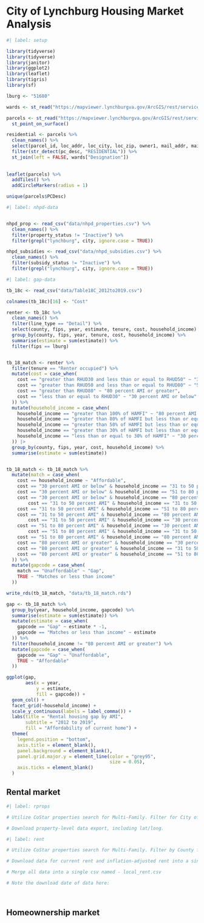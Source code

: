 # City of Lynchburg Housing Market Analysis


```r
#| label: setup

library(tidyverse)
library(tidyverse)
library(janitor)
library(ggplot2)
library(leaflet)
library(tigris)
library(sf)

lburg <- "51680"

```


```r

wards <- st_read("https://mapviewer.lynchburgva.gov/ArcGIS/rest/services/OpenData/ODPStatic/MapServer/62/query?outFields=*&where=1%3D1&f=geojson", quiet = TRUE)

parcels <- st_read("https://mapviewer.lynchburgva.gov/ArcGIS/rest/services/OpenData/ODPDynamic/MapServer/41/query?outFields=*&where=1%3D1&f=geojson", quiet = TRUE) %>% 
  st_point_on_surface()

residential <- parcels %>%
  clean_names() %>% 
  select(parcel_id, loc_addr, loc_city, loc_zip, owner1, mail_addr, mail_city, mail_stat, mail_zip, pc_desc, yr_built) %>% 
  filter(str_detect(pc_desc, "RESIDENTIAL")) %>% 
  st_join(left = FALSE, wards["Designation"])
           
         
leaflet(parcels) %>% 
  addTiles() %>% 
  addCircleMarkers(radius = 1)

unique(parcels$PCDesc)


```

```r
#| label: nhpd-data


nhpd_prop <- read_csv("data/nhpd_properties.csv") %>% 
  clean_names() %>% 
  filter(property_status != "Inactive") %>% 
  filter(grepl("lynchburg", city, ignore.case = TRUE))

nhpd_subsidies <- read_csv("data/nhpd_subsidies.csv") %>% 
  clean_names() %>% 
  filter(subsidy_status != "Inactive") %>% 
  filter(grepl("lynchburg", city, ignore.case = TRUE))

```
```r
#| label: gap-data

tb_18c <- read_csv("data/Table18C_2012to2019.csv")

colnames(tb_18c)[16] <- "Cost"

renter <- tb_18c %>% 
  clean_names() %>% 
  filter(line_type == "Detail") %>% 
  select(county, fips, year, estimate, tenure, cost, household_income) %>% 
  group_by(county, fips, year, tenure, cost, household_income) %>% 
  summarise(estimate = sum(estimate)) %>% 
  filter(fips == lburg)


tb_18_match <- renter %>% 
  filter(tenure == "Renter occupied") %>% 
  mutate(cost = case_when(
    cost == "greater than RHUD30 and less than or equal to RHUD50" ~ "31 to 50 percent AMI",
    cost == "greater than RHUD50 and less than or equal to RHUD80" ~ "51 to 80 percent AMI",
    cost == "greater than RHUD80" ~ "80 percent AMI or greater",
    cost == "less than or equal to RHUD30" ~ "30 percent AMI or below"
  )) %>% 
  mutate(household_income = case_when(
    household_income == "greater than 100% of HAMFI" ~ "80 percent AMI or greater",
    household_income == "greater than 80% of HAMFI but less than or equal to 100% of HAMFI" ~ "80 percent AMI or greater",
    household_income == "greater than 50% of HAMFI but less than or equal to 80% of HAMFI" ~ "51 to 80 percent AMI",
    household_income == "greater than 30% of HAMFI but less than or equal to 50% of HAMFI" ~ "31 to 50 percent AMI",
    household_income == "less than or equal to 30% of HAMFI" ~ "30 percent AMI or below"
  )) |>
  group_by(county, fips, year, cost, household_income) %>% 
  summarise(estimate = sum(estimate))


tb_18_match <- tb_18_match %>% 
  mutate(match = case_when(
    cost == household_income ~ "Affordable",
    cost == "30 percent AMI or below" & household_income == "31 to 50 percent AMI" ~ "Very affordable",
    cost == "30 percent AMI or below" & household_income == "51 to 80 percent AMI" ~ "Very affordable",
    cost == "30 percent AMI or below" & household_income == "80 percent AMI or greater" ~ "Very affordable",
        cost == "31 to 50 percent AMI" & household_income == "31 to 50 percent AMI" ~ "Affordable",
    cost == "31 to 50 percent AMI" & household_income == "51 to 80 percent AMI" ~ "Very affordable",
    cost == "31 to 50 percent AMI" & household_income == "80 percent AMI or greater" ~ "Very affordable",
        cost == "31 to 50 percent AMI" & household_income == "30 percent AMI or below" ~ "Unaffordable",
    cost == "51 to 80 percent AMI" & household_income == "30 percent AMI or below" ~ "Unaffordable",
        cost == "51 to 80 percent AMI" & household_income == "31 to 50 percent AMI" ~ "Unaffordable",
    cost == "51 to 80 percent AMI" & household_income == "80 percent AMI or greater" ~ "Very affordable",
    cost == "80 percent AMI or greater" & household_income == "30 percent AMI or below" ~ "Unaffordable",
    cost == "80 percent AMI or greater" & household_income == "31 to 50 percent AMI" ~ "Unaffordable",
    cost == "80 percent AMI or greater" & household_income == "51 to 80 percent AMI" ~ "Unaffordable"
  )) %>% 
  mutate(gapcode = case_when(
    match == "Unaffordable" ~ "Gap",
    TRUE ~ "Matches or less than income"
  ))

write_rds(tb_18_match, "data/tb_18_match.rds")

```
```r

gap <- tb_18_match %>% 
  group_by(year, household_income, gapcode) %>% 
  summarise(estimate = sum(estimate)) %>% 
  mutate(estimate = case_when(
    gapcode == "Gap" ~ estimate * -1,
    gapcode == "Matches or less than income" ~ estimate
  )) %>% 
  filter(household_income != "80 percent AMI or greater") %>% 
  mutate(gapcode = case_when(
    gapcode == "Gap" ~ "Unaffordable",
    TRUE ~ "Affordable"
  ))

ggplot(gap,
       aes(x = year, 
           y = estimate,
           fill = gapcode)) +
  geom_col() +
  facet_grid(~household_income) +
  scale_y_continuous(labels = label_comma()) +
  labs(title = "Rental housing gap by AMI",
       subtitle = "2012 to 2019",
       fill = "Affordability of current home") +
  theme(
    legend.position = "bottom",
    axis.title = element_blank(),
    panel.background = element_blank(),
    panel.grid.major.y = element_line(color = "grey95",
                                      size = 0.05),
    axis.ticks = element_blank()
  )


```
## Rental market

```r
#| label: rprops

# Utilize CoStar properties search for Multi-Family. Filter for City of Lynchburg.

# Download property-level data export, including lat/long.


```


```r
#| label: rent

# Utilize CoStar properties search for Multi-Family. Filter by County for Lynchburg - VA Market. Then review Analytics and pull QUARTERLY Market Asking Rent Per Unit for entire region. Do not bring in Forecast and set History to All.

# Download data for current rent and inflation-adjusted rent into a single csv - name [locality_abbv]_rent.csv --- for example amherst_rent.csv or lburg_rent.csv

# Merge all data into a single csv named - local_rent.csv

# Note the download date of data here: 




```

## Homeownership market


